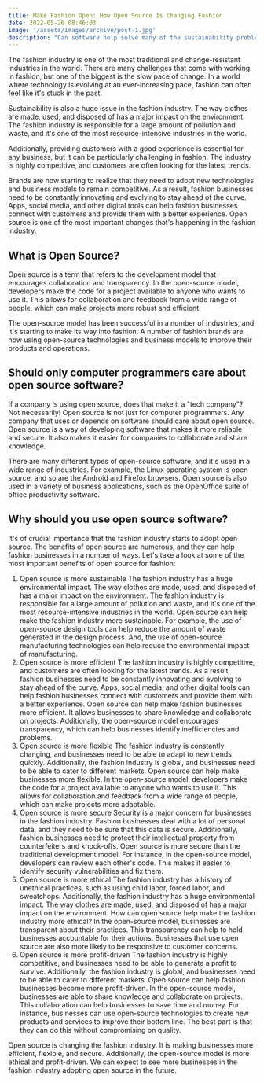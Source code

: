 ```yaml
---
title: Make Fashion Open: How Open Source Is Changing Fashion
date: 2022-05-26 08:46:03
image: '/assets/images/archive/post-1.jpg'
description: "Can software help solve many of the sustainability problems that fashion and textile brands are facing? How can open source help?"
---
```


The fashion industry is one of the most traditional and change-resistant industries in the world. There are many challenges that come with working in fashion, but one of the biggest is the slow pace of change. In a world where technology is evolving at an ever-increasing pace, fashion can often feel like it's stuck in the past.

Sustainability is also a huge issue in the fashion industry. The way clothes are made, used, and disposed of has a major impact on the environment. The fashion industry is responsible for a large amount of pollution and waste, and it's one of the most resource-intensive industries in the world.

Additionally, providing customers with a good experience is essential for any business, but it can be particularly challenging in fashion. The industry is highly competitive, and customers are often looking for the latest trends.

Brands are now starting to realize that they need to adopt new technologies and business models to remain competitive. As a result, fashion businesses need to be constantly innovating and evolving to stay ahead of the curve. Apps, social media, and other digital tools can help fashion businesses connect with customers and provide them with a better experience. Open source is one of the most important changes that's happening in the fashion industry.

## What is Open Source?

Open source is a term that refers to the development model that encourages collaboration and transparency. In the open-source model, developers make the code for a project available to anyone who wants to use it. This allows for collaboration and feedback from a wide range of people, which can make projects more robust and efficient.

The open-source model has been successful in a number of industries, and it's starting to make its way into fashion. A number of fashion brands are now using open-source technologies and business models to improve their products and operations.

## Should only computer programmers care about open source software?

If a company is using open source, does that make it a "tech company"?
Not necessarily! Open source is not just for computer programmers. Any company that uses or depends on software should care about open source. Open source is a way of developing software that makes it more reliable and secure. It also makes it easier for companies to collaborate and share knowledge.

There are many different types of open-source software, and it's used in a wide range of industries. For example, the Linux operating system is open source, and so are the Android and Firefox browsers. Open source is also used in a variety of business applications, such as the OpenOffice suite of office productivity software.

## Why should you use open source software?

It's of crucial importance that the fashion industry starts to adopt open source. The benefits of open source are numerous, and they can help fashion businesses in a number of ways. Let's take a look at some of the most important benefits of open source for fashion:

1. Open source is more sustainable
The fashion industry has a huge environmental impact. The way clothes are made, used, and disposed of has a major impact on the environment. The fashion industry is responsible for a large amount of pollution and waste, and it's one of the most resource-intensive industries in the world.
Open source can help make the fashion industry more sustainable. For example, the use of open-source design tools can help reduce the amount of waste generated in the design process. And, the use of open-source manufacturing technologies can help reduce the environmental impact of manufacturing.
2. Open source is more efficient
The fashion industry is highly competitive, and customers are often looking for the latest trends. As a result, fashion businesses need to be constantly innovating and evolving to stay ahead of the curve. Apps, social media, and other digital tools can help fashion businesses connect with customers and provide them with a better experience.
Open source can help make fashion businesses more efficient. It allows businesses to share knowledge and collaborate on projects. Additionally, the open-source model encourages transparency, which can help businesses identify inefficiencies and problems.
3. Open source is more flexible
The fashion industry is constantly changing, and businesses need to be able to adapt to new trends quickly. Additionally, the fashion industry is global, and businesses need to be able to cater to different markets.
Open source can help make businesses more flexible. In the open-source model, developers make the code for a project available to anyone who wants to use it. This allows for collaboration and feedback from a wide range of people, which can make projects more adaptable.
4. Open source is more secure
Security is a major concern for businesses in the fashion industry. Fashion businesses deal with a lot of personal data, and they need to be sure that this data is secure. Additionally, fashion businesses need to protect their intellectual property from counterfeiters and knock-offs.
Open source is more secure than the traditional development model. For instance, in the open-source model, developers can review each other's code. This makes it easier to identify security vulnerabilities and fix them.
5. Open source is more ethical
The fashion industry has a history of unethical practices, such as using child labor, forced labor, and sweatshops. Additionally, the fashion industry has a huge environmental impact. The way clothes are made, used, and disposed of has a major impact on the environment.
How can open source help make the fashion industry more ethical? In the open-source model, businesses are transparent about their practices. This transparency can help to hold businesses accountable for their actions. Businesses that use open source are also more likely to be responsive to customer concerns.
6. Open source is more profit-driven
The fashion industry is highly competitive, and businesses need to be able to generate a profit to survive. Additionally, the fashion industry is global, and businesses need to be able to cater to different markets.
Open source can help fashion businesses become more profit-driven. In the open-source model, businesses are able to share knowledge and collaborate on projects. This collaboration can help businesses to save time and money. For instance, businesses can use open-source technologies to create new products and services to improve their bottom line. The best part is that they can do this without compromising on quality.

Open source is changing the fashion industry. It is making businesses more efficient, flexible, and secure. Additionally, the open-source model is more ethical and profit-driven. We can expect to see more businesses in the fashion industry adopting open source in the future.



